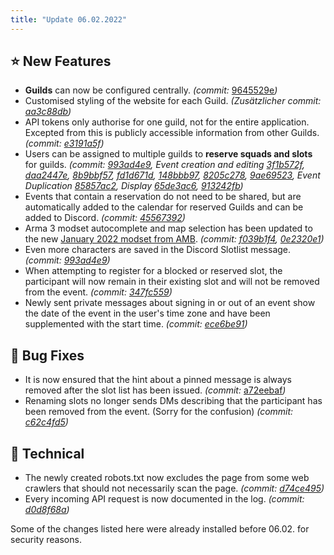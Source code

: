 ```yaml
---
title: "Update 06.02.2022"
---
```


## ⭐ New Features

* **Guilds** can now be configured centrally. *(commit:* [9645529e](https://github.com/Alf-Melmac/slotbotServer/commit/9645529e5f4fcc277184cf0a9c4d5c7df5465d04)*)*
* Customised styling of the website for each Guild. *(Zusätzlicher commit:* [*aa3c88db*](https://github.com/Alf-Melmac/slotbotServer/commit/aa3c88db8790def03fa6e4c740a4c77d259e2a29)*)*
* API tokens only authorise for one guild, not for the entire application. Excepted from this is publicly accessible information from other Guilds. _(commit: [e3191a5f](https://github.com/Alf-Melmac/slotbotServer/commit/e3191a5f9e0176130ce4da32b9d640b58b21d0bc))_
* Users can be assigned to multiple guilds to **reserve squads and slots** for guilds. *(commit:* [*993ad4e9*](https://github.com/Alf-Melmac/slotbotServer/commit/993ad4e910ec16fd5e23f5d81b504d8758f37409)*, Event creation and editing* [*3f1b572f*](https://github.com/Alf-Melmac/slotbotServer/commit/3f1b572f5f7b4061f20cf0152403e048dfb22492)*,* [*daa2447e*](https://github.com/Alf-Melmac/slotbotServer/commit/daa2447e09b6dc8ef4df679c90a00477e99e9788)*,* [*8b9bbf57*](https://github.com/Alf-Melmac/slotbotServer/commit/8b9bbf57383298964297da7fc00cd14248b6a723)*,* [*fd1d671d*](https://github.com/Alf-Melmac/slotbotServer/commit/fd1d671d1105e5f5088d16f66caba4beea40e310)*,* [*148bbb97*](https://github.com/Alf-Melmac/slotbotServer/commit/148bbb97b36c250675280f560794394bd7b3030c)*,* [*8205c278*](https://github.com/Alf-Melmac/slotbotServer/commit/8205c278720965d8a3a4bbf69bbe31370d42dc7b)*,* [*9ae69523*](https://github.com/Alf-Melmac/slotbotServer/commit/9ae69523f18e6a94577dfd910189fc361da03fbe)*, Event Duplication* [*85857ac2*](https://github.com/Alf-Melmac/slotbotServer/commit/85857ac2f0f65df1c2a5023c7f654eb283e2e241)*, Display* [*65de3ac6*](https://github.com/Alf-Melmac/slotbotServer/commit/65de3ac6a97b85c7c28252bec6fd8a9ee76bca4f)*,* [*913242fb*](https://github.com/Alf-Melmac/slotbotServer/commit/913242fb1f47d5158cf811fdf5e63670da7c8cbf)*)*
* Events that contain a reservation do not need to be shared, but are automatically added to the calendar for reserved Guilds and can be added to Discord. *(commit:* [*45567392*](https://github.com/Alf-Melmac/slotbotServer/commit/455673925ec872b8af9a2b2ed45a87c28424b640)*)*
* Arma 3 modset autocomplete and map selection has been updated to the new [January 2022 modset from AMB](https://wiki.armamachtbock.de/de/Spieler/Mitmachen/Modset). *(commit:* [*f039b1f4*](https://github.com/Alf-Melmac/slotbotServer/commit/f039b1f4bc118c964a15ba1b7c98db01d1556537)*,* [*0e2320e1*](https://github.com/Alf-Melmac/slotbotServer/commit/0e2320e1935e414be6cee842b70a53e670eacd17)*)*
* Even more characters are saved in the Discord Slotlist message. *(commit:* [*993ad4e9*](https://github.com/Alf-Melmac/slotbotServer/commit/993ad4e910ec16fd5e23f5d81b504d8758f37409)*)*
* When attempting to register for a blocked or reserved slot, the participant will now remain in their existing slot and will not be removed from the event. *(commit:* [*347fc559*](https://github.com/Alf-Melmac/slotbotServer/commit/347fc559a54e1d61c7cd38648f69b972f950dbff)*)*
* Newly sent private messages about signing in or out of an event show the date of the event in the user's time zone and have been supplemented with the start time. *(commit:* [*ece6be91*](https://github.com/Alf-Melmac/slotbotServer/commit/ece6be91e692369a94e8ca51bf575175c1a12137)*)*

## 🐞 Bug Fixes

* It is now ensured that the hint about a pinned message is always removed after the slot list has been issued. *(commit:* [a72eebaf](https://github.com/Alf-Melmac/slotbotServer/commit/a72eebaf44b4a7ae153c50397212df9ade163275)*)*
* Renaming slots no longer sends DMs describing that the participant has been removed from the event. (Sorry for the confusion) *(commit:* [*c62c4fd5*](https://github.com/Alf-Melmac/slotbotServer/commit/c62c4fd562b67418150ddd55603d04dad51a9f2c)*)*

## 🔨 Technical

* The newly created robots.txt now excludes the page from some web crawlers that should not necessarily scan the page. *(commit:* [*d74ce495*](https://github.com/Alf-Melmac/slotbotServer/commit/d74ce495ef4faaeaec6107468fc24e292fbd5e8f)*)*
* Every incoming API request is now documented in the log. *(commit:* [*d0d8f68a*](https://github.com/Alf-Melmac/slotbotServer/commit/d0d8f68a633936f6297b83df27e19ec58cbeb730)*)*

<Info>
	Some of the changes listed here were already installed before 06.02. for security reasons.
</Info>

